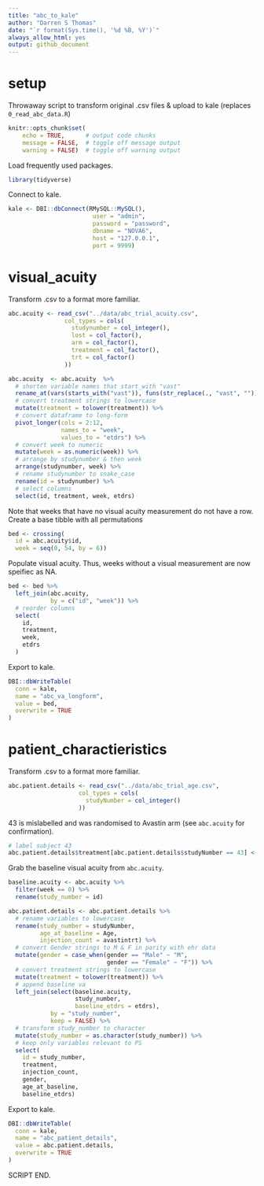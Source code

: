 ```yaml
---
title: "abc_to_kale"
author: "Darren S Thomas"
date: "`r format(Sys.time(), '%d %B, %Y')`"
always_allow_html: yes
output: github_document
---
```


# setup

Throwaway script to transform original .csv files & upload to kale (replaces `0_read_abc_data.R`)

```r
knitr::opts_chunk$set(
    echo = TRUE,      # output code chunks
    message = FALSE,  # toggle off message output 
    warning = FALSE)  # toggle off warning output
```

Load frequently used packages.

```r
library(tidyverse)
```

Connect to kale.

```r
kale <- DBI::dbConnect(RMySQL::MySQL(),
                        user = "admin", 
                        password = "password",
                        dbname = "NOVA6",
                        host = "127.0.0.1",
                        port = 9999)
```

# visual_acuity

Transform .csv to a format more familiar.

```r
abc.acuity <- read_csv("../data/abc_trial_acuity.csv",
                col_types = cols(
                  studynumber = col_integer(),
                  lost = col_factor(),
                  arm = col_factor(),
                  treatment = col_factor(),
                  trt = col_factor()
                ))

abc.acuity  <- abc.acuity  %>% 
  # shorten variable names that start_with "vast"
  rename_at(vars(starts_with("vast")), funs(str_replace(., "vast", ""))) %>% 
  # convert treatment strings to lowercase 
  mutate(treatment = tolower(treatment)) %>% 
  # convert dataframe to long-form
  pivot_longer(cols = 2:12,
               names_to = "week",
               values_to = "etdrs") %>% 
  # convert week to numeric
  mutate(week = as.numeric(week)) %>% 
  # arrange by studynumber & then week
  arrange(studynumber, week) %>% 
  # rename studynumber to snake_case 
  rename(id = studynumber) %>% 
  # select columns
  select(id, treatment, week, etdrs)
```

Note that weeks that have no visual acuity measurement do not have a row. Create a base tibble with all permutations

```r
bed <- crossing(
  id = abc.acuity$id,
  week = seq(0, 54, by = 6))
```

Populate visual acuity. Thus, weeks without a visual measurement are now speifiec as NA. 

```r
bed <- bed %>% 
  left_join(abc.acuity,
            by = c("id", "week")) %>% 
  # reorder columns
  select(
    id,
    treatment,
    week,
    etdrs
  )
```

Export to kale.

```r
DBI::dbWriteTable(
  conn = kale,
  name = "abc_va_longform",
  value = bed,
  overwrite = TRUE
)
```

# patient_charactieristics

Transform .csv to a format more familiar.

```r
abc.patient.details <- read_csv("../data/abc_trial_age.csv",
                    col_types = cols(
                      studyNumber = col_integer()
                    ))
```

43 is mislabelled and was randomised to Avastin arm (see `abc.acuity` for confirmation).

```r
# label subject 43
abc.patient.details$treatment[abc.patient.details$studyNumber == 43] <- "Avastin"
```

Grab the baseline visual acuity from `abc.acuity`.

```r
baseline.acuity <- abc.acuity %>% 
  filter(week == 0) %>% 
  rename(study_number = id)
```

```r
abc.patient.details <- abc.patient.details %>% 
  # rename variables to lowercase
  rename(study_number = studyNumber,
         age_at_baseline = Age,
         injection_count = avastintrt) %>% 
  # convert Gender strings to M & F in parity with ehr data
  mutate(gender = case_when(gender == "Male" ~ "M",
                            gender == "Female" ~ "F")) %>% 
  # convert treatment strings to lowercase 
  mutate(treatment = tolower(treatment)) %>% 
  # append baseline va
  left_join(select(baseline.acuity, 
                   study_number, 
                   baseline_etdrs = etdrs),
            by = "study_number",
            keep = FALSE) %>% 
  # transform study_number to character
  mutate(study_number = as.character(study_number)) %>% 
  # keep only variables relevant to PS
  select(
    id = study_number,
    treatment,
    injection_count,
    gender,
    age_at_baseline,
    baseline_etdrs)
```

Export to kale.

```r
DBI::dbWriteTable(
  conn = kale,
  name = "abc_patient_details",
  value = abc.patient.details,
  overwrite = TRUE
)
```

SCRIPT END.